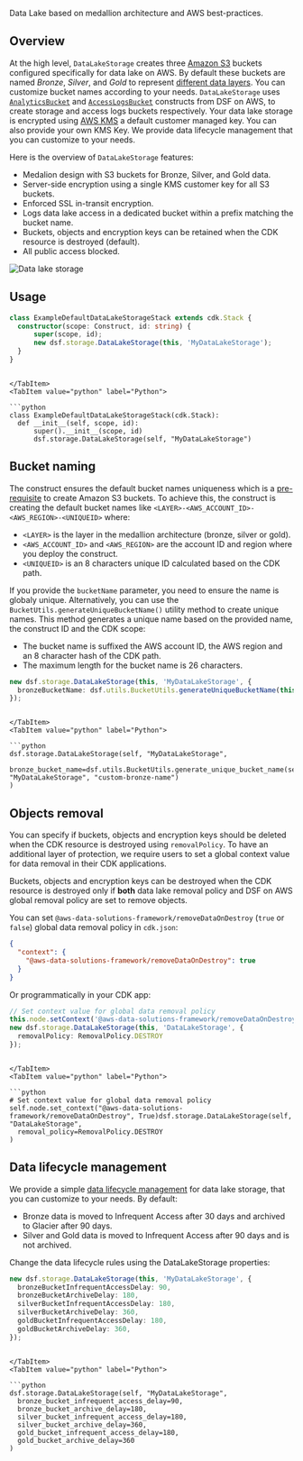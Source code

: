 [//]: # (This file is generated, do not modify directly, update the README.md in framework/src/storage)

Data Lake based on medallion architecture and AWS best-practices.

## Overview

At the high level, `DataLakeStorage` creates three [Amazon S3](https://aws.amazon.com/s3) buckets configured specifically for data lake on AWS. By default these buckets are named *Bronze*, *Silver*, and *Gold* to represent [different data layers](https://docs.aws.amazon.com/prescriptive-guidance/latest/defining-bucket-names-data-lakes/data-layer-definitions.html). You can customize bucket names according to your needs.
`DataLakeStorage` uses [`AnalyticsBucket`](analytics-bucket) and [`AccessLogsBucket`](access-logs-bucket) constructs from DSF on AWS, to create storage and access logs buckets respectively. Your data lake storage is encrypted using [AWS KMS](https://aws.amazon.com/kms/) a default customer managed key. You can also provide your own KMS Key. We provide data lifecycle management that you can customize to your needs.

Here is the overview of `DataLakeStorage` features:
- Medalion design with S3 buckets for Bronze, Silver, and Gold data.
- Server-side encryption using a single KMS customer key for all S3 buckets.
- Enforced SSL in-transit encryption.
- Logs data lake access in a dedicated bucket within a prefix matching the bucket name.
- Buckets, objects and encryption keys can be retained when the CDK resource is destroyed (default).
- All public access blocked.

![Data lake storage](../../../../static/img/adsf-data-lake-storage.png)

## Usage

<Tabs>
  <TabItem value="typescript" label="TypeScript" default>

  ```typescript
class ExampleDefaultDataLakeStorageStack extends cdk.Stack {
    constructor(scope: Construct, id: string) {
        super(scope, id);
        new dsf.storage.DataLakeStorage(this, 'MyDataLakeStorage');
    }
}
  ```
  
  ```mdx-code-block
  
  </TabItem>
  <TabItem value="python" label="Python">

  ```python
class ExampleDefaultDataLakeStorageStack(cdk.Stack):
    def __init__(self, scope, id):
        super().__init__(scope, id)
        dsf.storage.DataLakeStorage(self, "MyDataLakeStorage")
  ```

  </TabItem>
</Tabs>

## Bucket naming

The construct ensures the default bucket names uniqueness which is a [pre-requisite](https://docs.aws.amazon.com/AmazonS3/latest/userguide/bucketnamingrules.html) to create Amazon S3 buckets.
To achieve this, the construct is creating the default bucket names like `<LAYER>-<AWS_ACCOUNT_ID>-<AWS_REGION>-<UNIQUEID>` where:
* `<LAYER>` is the layer in the medallion architecture (bronze, silver or gold).
* `<AWS_ACCOUNT_ID>` and `<AWS_REGION>` are the account ID and region where you deploy the construct.
* `<UNIQUEID>` is an 8 characters unique ID calculated based on the CDK path.

If you provide the `bucketName` parameter, you need to ensure the name is globaly unique.
Alternatively, you can use the `BucketUtils.generateUniqueBucketName()` utility method to create unique names.
This method generates a unique name based on the provided name, the construct ID and the CDK scope:
* The bucket name is suffixed the AWS account ID, the AWS region and an 8 character hash of the CDK path.
* The maximum length for the bucket name is 26 characters.

<Tabs>
  <TabItem value="typescript" label="TypeScript" default>

  ```typescript
new dsf.storage.DataLakeStorage(this, 'MyDataLakeStorage', {
    bronzeBucketName: dsf.utils.BucketUtils.generateUniqueBucketName(this, 'MyDataLakeStorage', 'custom-bronze-name')
});
  ```
  
  ```mdx-code-block
  
  </TabItem>
  <TabItem value="python" label="Python">

  ```python
dsf.storage.DataLakeStorage(self, "MyDataLakeStorage",
    bronze_bucket_name=dsf.utils.BucketUtils.generate_unique_bucket_name(self, "MyDataLakeStorage", "custom-bronze-name")
)
  ```

  </TabItem>
</Tabs>

## Objects removal

You can specify if buckets, objects and encryption keys should be deleted when the CDK resource is destroyed using `removalPolicy`. To have an additional layer of protection, we require users to set a global context value for data removal in their CDK applications.

Buckets, objects and encryption keys can be destroyed when the CDK resource is destroyed only if **both** data lake removal policy and DSF on AWS global removal policy are set to remove objects.

You can set `@aws-data-solutions-framework/removeDataOnDestroy` (`true` or `false`) global data removal policy in `cdk.json`:

```json title="cdk.json"
{
  "context": {
    "@aws-data-solutions-framework/removeDataOnDestroy": true
  }
}
```

Or programmatically in your CDK app:

<Tabs>
  <TabItem value="typescript" label="TypeScript" default>

  ```typescript
// Set context value for global data removal policy
this.node.setContext('@aws-data-solutions-framework/removeDataOnDestroy', true);
new dsf.storage.DataLakeStorage(this, 'DataLakeStorage', {
    removalPolicy: RemovalPolicy.DESTROY
});
  ```
  
  ```mdx-code-block
  
  </TabItem>
  <TabItem value="python" label="Python">

  ```python
# Set context value for global data removal policy
self.node.set_context("@aws-data-solutions-framework/removeDataOnDestroy", True)dsf.storage.DataLakeStorage(self, "DataLakeStorage",
    removal_policy=RemovalPolicy.DESTROY
)
  ```

  </TabItem>
</Tabs>


## Data lifecycle management
We provide a simple [data lifecycle management](https://aws.amazon.com/s3/storage-classes/) for data lake storage, that you can customize to your needs. By default:
- Bronze data is moved to Infrequent Access after 30 days and archived to Glacier after 90 days.
- Silver and Gold data is moved to Infrequent Access after 90 days and is not archived.

Change the data lifecycle rules using the DataLakeStorage properties:

<Tabs>
  <TabItem value="typescript" label="TypeScript" default>

  ```typescript
new dsf.storage.DataLakeStorage(this, 'MyDataLakeStorage', {
    bronzeBucketInfrequentAccessDelay: 90,
    bronzeBucketArchiveDelay: 180,
    silverBucketInfrequentAccessDelay: 180,
    silverBucketArchiveDelay: 360,
    goldBucketInfrequentAccessDelay: 180,
    goldBucketArchiveDelay: 360,
});
  ```
  
  ```mdx-code-block
  
  </TabItem>
  <TabItem value="python" label="Python">

  ```python
dsf.storage.DataLakeStorage(self, "MyDataLakeStorage",
    bronze_bucket_infrequent_access_delay=90,
    bronze_bucket_archive_delay=180,
    silver_bucket_infrequent_access_delay=180,
    silver_bucket_archive_delay=360,
    gold_bucket_infrequent_access_delay=180,
    gold_bucket_archive_delay=360
)
  ```

  </TabItem>
</Tabs>


